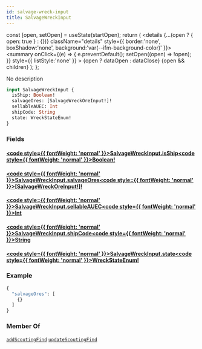 ```yaml
---
id: salvage-wreck-input
title: SalvageWreckInput
---
```









  const [open, setOpen] = useState(startOpen);
  return (
    <details {...(open ? { open: true } : {})} className="details" style={{ border:'none', boxShadow:'none', background:'var(--ifm-background-color)' }}>
      <summary
        onClick={(e) => {
          e.preventDefault();
          setOpen((open) => !open);
        }}
        style={{ listStyle:'none' }}
      >
      {open ? dataOpen : dataClose}
      </summary>
      {open && children}
    </details>
  );
};








No description


```graphql
input SalvageWreckInput {
  isShip: Boolean!
  salvageOres: [SalvageWreckOreInput!]!
  sellableAUEC: Int
  shipCode: String
  state: WreckStateEnum!
}
```




### Fields

#### [<code style={{ fontWeight: 'normal' }}>SalvageWreckInput.<b>isShip</b></code>](#)<Bullet />[<code style={{ fontWeight: 'normal' }}><b>Boolean!</b></code>](/api/types/scalars/boolean) <Badge class="badge badge--secondary badge--non_null" text="non-null"/> <Badge class="badge badge--secondary " text="scalar"/> 



#### [<code style={{ fontWeight: 'normal' }}>SalvageWreckInput.<b>salvageOres</b></code>](#)<Bullet />[<code style={{ fontWeight: 'normal' }}><b>[SalvageWreckOreInput!]!</b></code>](/api/types/inputs/salvage-wreck-ore-input) <Badge class="badge badge--secondary badge--non_null" text="non-null"/> <Badge class="badge badge--secondary " text="input"/> 



#### [<code style={{ fontWeight: 'normal' }}>SalvageWreckInput.<b>sellableAUEC</b></code>](#)<Bullet />[<code style={{ fontWeight: 'normal' }}><b>Int</b></code>](/api/types/scalars/int) <Badge class="badge badge--secondary " text="scalar"/> 



#### [<code style={{ fontWeight: 'normal' }}>SalvageWreckInput.<b>shipCode</b></code>](#)<Bullet />[<code style={{ fontWeight: 'normal' }}><b>String</b></code>](/api/types/scalars/string) <Badge class="badge badge--secondary " text="scalar"/> 



#### [<code style={{ fontWeight: 'normal' }}>SalvageWreckInput.<b>state</b></code>](#)<Bullet />[<code style={{ fontWeight: 'normal' }}><b>WreckStateEnum!</b></code>](/api/types/enums/wreck-state-enum) <Badge class="badge badge--secondary badge--non_null" text="non-null"/> <Badge class="badge badge--secondary " text="enum"/> 





### Example


```graphql
{
  "salvageOres": [
    {}
  ]
}
```




### Member Of

[`addScoutingFind`](/api/operations/mutations/add-scouting-find)  <Badge class="badge badge--secondary badge--relation" text="mutation"/><Bullet />[`updateScoutingFind`](/api/operations/mutations/update-scouting-find)  <Badge class="badge badge--secondary badge--relation" text="mutation"/>